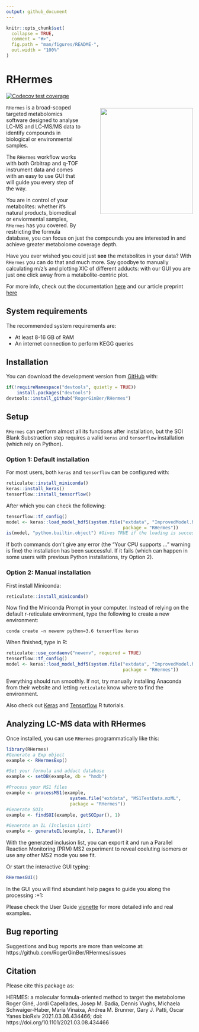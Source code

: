 ---
output: github_document
---

<!-- README.md is generated from README.Rmd. Please edit that file -->

```{r, include = FALSE}
knitr::opts_chunk$set(
  collapse = TRUE,
  comment = "#>",
  fig.path = "man/figures/README-",
  out.width = "100%"
)
```

# RHermes 

<!-- badges: start -->
[![Codecov test coverage](https://codecov.io/gh/RogerGinBer/RHermes/branch/master/graph/badge.svg?token=HL73R4GHFJ)](https://codecov.io/gh/RogerGinBer/RHermes?branch=master)

<!-- badges: end -->
<img align = "right" style = "padding-left: 10%; padding-bottom: 10%; padding-top: 2%" 
width = "250px" height = "285px" src = "https://i.postimg.cc/Tw9SvJ11/sticker-No-Bioc.png">

`RHermes` is a broad-scoped targeted metabolomics software designed to analyse 
LC-MS and LC-MS/MS data to identify compounds in biological or environmental
samples. 

The `RHermes` workflow works with both Orbitrap and q-TOF instrument data and
comes with an easy to use GUI that will guide you every step of the way.

You are in control of your metabolites: whether it's natural products, biomedical or
enviormental samples, `RHermes` has you covered. By restricting the formula database,
you can focus on just the compounds you are interested in and achieve greater
metabolome coverage depth.

Have you ever wished you could just **see** the metabolites in your data? With
`RHermes` you can do that and much more. Say goodbye to manually calculating m/z's
and plotting XIC of different adducts: with our GUI you are just one click away
from a metabolite-centric plot.

For more info, check out the documentation [here](https://rogerginber.github.io/RHermes/)
and our article preprint [here](https://www.biorxiv.org/content/10.1101/2021.03.08.434466v1.full.pdf)


## System requirements

The recommended system requirements are:

* At least 8-16 GB of RAM 
* An internet connection to perform KEGG queries

## Installation

You can download the development version from
[GitHub](https://github.com/RogerGinBer/RHermes) with:

```{r, eval = FALSE}
if(!requireNamespace("devtools", quietly = TRUE))
    install.packages("devtools")
devtools::install_github("RogerGinBer/RHermes")
```

## Setup
`RHermes` can perform almost all its functions after installation, but the SOI
Blank Substraction step requires a valid `keras` and `tensorflow` installation
(which rely on Python).

### Option 1: Default installation
For most users, both `keras` and `tensorflow` can be configured with:

```{r, eval = FALSE}
reticulate::install_miniconda()
keras::install_keras()
tensorflow::install_tensorflow()
```
After which you can check the following:
```{r, eval = FALSE}
tensorflow::tf_config()
model <- keras::load_model_hdf5(system.file("extdata", "ImprovedModel.h5",
                                            package = "RHermes"))
is(model, "python.builtin.object") #Gives TRUE if the loading is successful.
```
If both commands don't give any error (the "Your CPU supports ..." warning is
fine) the installation has been successful. 
If it fails (which can happen in some users with previous Python installations,
try Option 2).

### Option 2: Manual installation
First install Miniconda:
```{r, eval = FALSE}
reticulate::install_miniconda()
```
Now find the Miniconda Prompt in your computer. Instead of relying on the
default r-reticulate environment, type the following to create a new
environment:

`conda create -n newenv python=3.6 tensorflow keras`

When finished, type in R:
```{r, eval = FALSE}
reticulate::use_condaenv("newenv", required = TRUE)
tensorflow::tf_config()
model <- keras::load_model_hdf5(system.file("extdata", "ImprovedModel.h5",
                                            package = "RHermes"))
```

Everything should run smoothly. If not, try manually installing Anaconda from
their website and letting `reticulate` know where to find the environment.

Also check out [Keras](https://tensorflow.rstudio.com/tutorials/beginners/basic-ml/) and [Tensorflow](https://tensorflow.rstudio.com/tutorials/) R tutorials.

## Analyzing LC-MS data with RHermes
Once installed, you can use `RHermes` programmatically like this:
```{r example, eval = FALSE}
library(RHermes)
#Generate a Exp object
example <- RHermesExp()

#Set your formula and adduct database
example <- setDB(example, db = "hmdb")

#Process your MS1 files
example <- processMS1(example,
                        system.file("extdata", "MS1TestData.mzML",
                        package = "RHermes"))
#Generate SOIs
example <- findSOI(example, getSOIpar(), 1)

#Generate an IL (Inclusion List)
example <- generateIL(example, 1, ILParam())
```

With the generated inclusion list, you can export it and run a Parallel Reaction
Monitoring (PRM) MS2 experiment to reveal coeluting isomers or use any other MS2 mode
you see fit.

Or start the interactive GUI typing:
```{r, eval = FALSE}
RHermesGUI()
```
In the GUI you will find abundant help pages to guide you along the processing :+1:

Please check the User Guide [vignette](https://rogerginber.github.io/RHermes/articles/RHermes_UserGuide.html) for more detailed info and real examples.


## Bug reporting

Suggestions and bug reports are more than welcome at: https://github.com/RogerGinBer/RHermes/issues


## Citation

Please cite this package as:

HERMES: a molecular formula-oriented method to target the metabolome 
Roger Giné, Jordi Capellades, Josep M. Badia, Dennis Vughs, Michaela Schwaiger-Haber, Maria Vinaixa, Andrea M. Brunner, Gary J. Patti, Oscar Yanes
bioRxiv 2021.03.08.434466; doi: https://doi.org/10.1101/2021.03.08.434466

